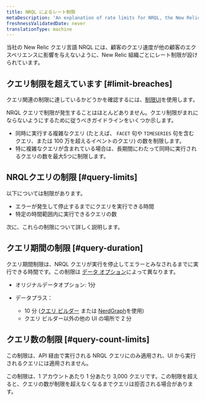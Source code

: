 ```yaml
---
title: NRQL によるレート制限
metaDescription: 'An explanation of rate limits for NRQL, the New Relic query language'
freshnessValidatedDate: never
translationType: machine
---
```



当社の New Relic クエリ言語 NRQL には、顧客のクエリ速度が他の顧客のエクスペリエンスに影響を与えないように、New Relic 組織ごとにレート制限が設けられています。

## クエリ制限を超えています [#limit-breaches]

クエリ関連の制限に達しているかどうかを確認するには、[制限UI](/docs/data-apis/manage-data/view-system-limits/)を使用します。

NRQL クエリで制限が発生することはほとんどありません。クエリ制限がまれにならないようにするために従うべきガイドラインをいくつか示します。

* 同時に実行する複雑なクエリ (たとえば、 `FACET` 句や `TIMESERIES` 句を含むクエリ、または 100 万を超えるイベントのクエリ) の数を制限します。
* 特に複雑なクエリが含まれている場合は、長期間にわたって同時に実行されるクエリの数を最大5つに制限します。

## NRQLクエリの制限 [#query-limits]

以下については制限があります。

* エラーが発生して停止するまでにクエリを実行できる時間
* 特定の時間範囲内に実行できるクエリの数

次に、これらの制限について詳しく説明します。

## クエリ期間の制限 [#query-duration]

クエリ期間制限は、NRQL クエリが実行を停止してエラーとみなされるまでに実行できる時間です。この制限は [データ オプション](/docs/accounts/accounts-billing/new-relic-one-pricing-billing/data-ingest-billing#data-prices)によって異なります。

* オリジナルデータオプション: 1分

* データプラス：

  * 10 分 ([クエリ ビルダー](/docs/query-your-data/explore-query-data/query-builder/introduction-query-builder) または [NerdGraph](/docs/apis/nerdgraph/examples/async-queries-nrql-tutorial)を使用)
  * クエリ ビルダー以外の他の UI の場所で 2 分

## クエリ数の制限 [#query-count-limits]

この制限は、API 経由で実行される NRQL クエリにのみ適用され、UI から実行されるクエリには適用されません。

この制限は、1 アカウントあたり 1 分あたり 3,000 クエリです。この制限を超えると、クエリの数が制限を超えなくなるまでクエリは拒否される場合があります。